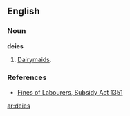 ==English==

===Noun===
'''deies'''

# {{obsolete}} {{plural of|[[deie]]}}  [[dairymaid|Dairymaids]].

===References===
*[[Wikisource:Fines of Labourers, Subsidy Act 1351|Fines of Labourers, Subsidy Act 1351]]

[[ar:deies]]